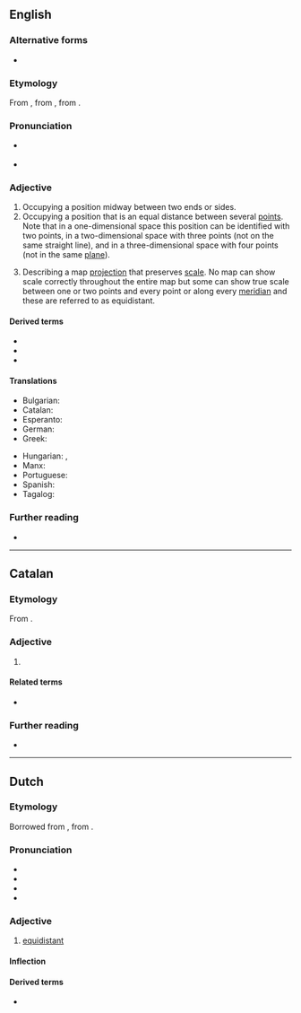 {{also|équidistant}}
==English==

===Alternative forms===
* {{l|en|æquidistant}} {{qualifier|archaic}}

===Etymology===
From {{der|en|frm|équidistant}}, from {{der|en|LL.|aequidistantem}}, from {{af|la|aequī|t1=equal|distantem|t2=distant|nocat=1}}.

===Pronunciation===
* {{a|US}} {{IPA|en|/i.kwəˈdɪs.tənt/}}
* {{audio|en|En-us-equidistant.ogg|Audio (US)}}

===Adjective===
{{en-adj|-}}

# Occupying a position midway between two ends or sides.
# Occupying a position that is an equal distance between several [[point]]s. Note that in a one-dimensional space this position can be identified with two points, in a two-dimensional space with three points (not on the same straight line), and in a three-dimensional space with four points (not in the same [[plane]]).
# {{lb|en|cartography}} Describing a map [[projection]] that preserves [[scale]]. No map can show scale correctly throughout the entire map but some can show true scale between one or two points and every point or along every [[meridian]] and these are referred to as equidistant.

====Derived terms====
* {{l|en|equidistantly}}
* {{l|en|inequidistant}}
* {{l|en|nonequidistant}}

====Translations====
{{trans-top|occupying a position that is an equal distance between several points}}
* Bulgarian: {{t+|bg|равноотстоящ}}
* Catalan: {{t|ca|equidistant}}
* Esperanto: {{t|eo|samdistanca}}
* German: {{t+|de|äquidistant}}
* Greek: {{t+|el|ισαπέχων|m}}
{{trans-mid}}
* Hungarian: {{t+|hu|egyenlő távolságra levő}}, {{t|hu|egyenlő távolságú}}
* Manx: {{t|gv|co-houd}}
* Portuguese: {{t+|pt|equidistante}}
* Spanish: {{t+|es|equidistante}}
* Tagalog: {{t|tl|pariagwat}}
{{trans-bottom}}

===Further reading===
* {{R:Lexico}}

----

==Catalan==

===Etymology===
From {{der|ca|la|aequidistāns}}.

===Adjective===
{{ca-adj|mf}}

# {{l|en|equidistant}}

====Related terms====
* {{l|ca|distant}}

===Further reading===
* {{R:IEC2}}

----

==Dutch==

===Etymology===
Borrowed from {{bor|nl|fr|équidistant}}, from {{der|nl|la|aequidistāns}}.

===Pronunciation===
* {{IPA|nl|/ˌeː.kʋi.dɪsˈtɑnt/}}
* {{audio|nl|Nl-equidistant.ogg|Audio}}
* {{hyphenation|nl|equi|dis|tant}}
* {{rhymes|nl|ɑnt}}

===Adjective===
{{nl-adj|-}}

# [[#English|equidistant]]

====Inflection====
{{nl-decl-adj||-}}

====Derived terms====
* {{l|nl|equidistantie}}
